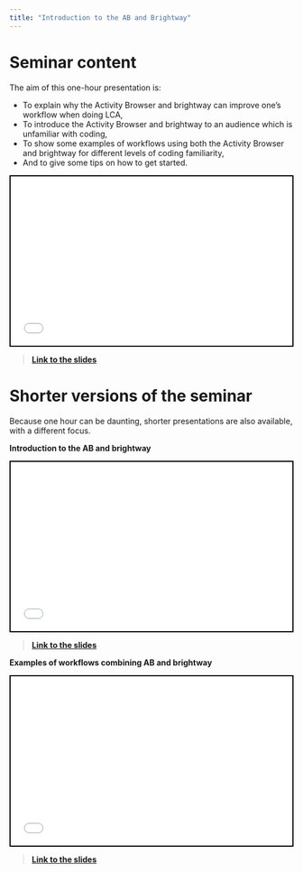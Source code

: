```yaml
---
title: "Introduction to the AB and Brightway"
---
```


# Seminar content

The aim of this one-hour presentation is:

-   To explain why the Activity Browser and brightway can improve one's workflow when doing LCA,
-   To introduce the Activity Browser and brightway to an audience which is unfamiliar with coding,
-   To show some examples of workflows using both the Activity Browser and brightway for different levels of coding familiarity,
-   And to give some tips on how to get started.

<div>

```{=html}
<iframe class="slide-deck" height="300" width="500" style="border:2px solid black;" src="presentations/presentation_seminar_intro.html"></iframe>
```

</div>

> [**Link to the slides**](presentations/presentation_seminar_intro.html)

# Shorter versions of the seminar

Because one hour can be daunting, shorter presentations are also available, with a different focus.

**Introduction to the AB and brightway**

<div>

```{=html}
<iframe class="slide-deck" height="300" width="500" style="border:2px solid black;" src="presentations/presentation_seminar_intro_only.html"></iframe>
```

</div>

> [**Link to the slides**](presentations/presentation_seminar_intro_only.html)

**Examples of workflows combining AB and brightway**

<div>

```{=html}
<iframe class="slide-deck" height="300" width="500" style="border:2px solid black;" src="presentations/presentation_seminar_intro_examples.html"></iframe>
```

</div>

> [**Link to the slides**](presentations/presentation_seminar_intro_examples.html)

